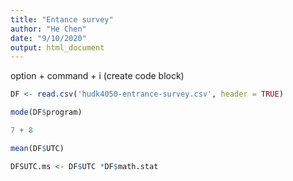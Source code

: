 ```yaml
---
title: "Entance survey"
author: "He Chen"
date: "9/10/2020"
output: html_document
---
```


option + command + i (create code block)

```r

DF <- read.csv('hudk4050-entrance-survey.csv', header = TRUE)

mode(DF$program)

7 + 8

mean(DF$UTC)

DFSUTC.ms <- DF$UTC *DF$math.stat

```



